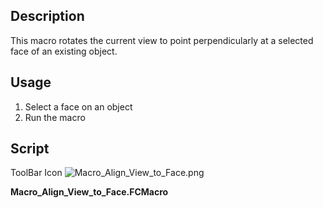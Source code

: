 <languages/>
<translate>

<!--T:1-->
{{Macro
|Name=Macro Align View to Face
|Icone=Macro_Align_View_to_Face.png
|Description=This macro aligns the current view to a selected face
|Author=Rockn
|Version=3.1
|Date=2023/11/12
|FCVersion=All
|Download=[https://www.freecadweb.org/wiki/images/d/d7/Macro_Align_View_to_Face.png ToolBar Icon]
}}

==Description== <!--T:2-->

<!--T:3-->
This macro rotates the current view to point perpendicularly at a selected face of an existing object.

==Usage== <!--T:7-->

<!--T:4-->
# Select a face on an object
# Run the macro

==Script== <!--T:5-->

<!--T:8-->
ToolBar Icon [[Image:Macro_Align_View_to_Face.png]]

</translate>
'''Macro_Align_View_to_Face.FCMacro'''
{{MacroCode|code=

# -*- coding: utf-8 -*-
# Set the current view perpendicular to the selected line
# Place la vue perpendiculairement a la line selectionnee
# 2013 Jonathan Wiedemann,
# 2016 Werner Mayer, 
# 2022 tchernomax, https://forum.freecadweb.org/viewtopic.php?p=630019#p630019
# 2023 FreeCutter, modifications towards linked objects like in workbench Assembly 4 , https://forum.freecad.org/viewtopic.php?p=718516#p718516
#
__title__   = "Align_View_to_Face"
__author__  = "Jonathan Wiedemann (Rockn)"
__url__     = "https://www.freecadweb.org/"
__Wiki__    = "https://wiki.freecadweb.org/Macro_Align_View_to_Face"
__version__ = "3.1"
__date__    = "2023/11/12"  #YYYY/MM/DD

from pivy import coin

import FreeCAD as app
import FreeCADGui as gui

def pointAt(normal, up):
    z = normal
    y = up
    x = y.cross(z)
    y = z.cross(x)
   
    rot = App.Matrix()
    rot.A11 = x.x
    rot.A21 = x.y
    rot.A31 = x.z
   
    rot.A12 = y.x
    rot.A22 = y.y
    rot.A32 = y.z
   
    rot.A13 = z.x
    rot.A23 = z.y
    rot.A33 = z.z

    return App.Placement(rot).Rotation

def get_selection_and_turn_view():
	doc = app.activeDocument()
	if doc is None:
		app.Console.PrintWarning('Align_view_to_face: No file open, nothing to do\n')
		return
	
	selection = gui.Selection.getSelectionEx('', 0) # Returns a vector of selection objects
	
	if not selection:
		app.Console.PrintWarning('Align_view_to_face: Nothing selected, nothing to do\n')
		return
	
	cam = FreeCADGui.ActiveDocument.ActiveView.getCameraNode()
	
	''' used to understand the 'getSelection' results
	for selection_object in selection:
		object_ = selection_object.Object
		sub_fullpaths = selection_object.SubElementNames
		if not sub_fullpaths:
			# An object is selected, not a face, edge, vertex.
			print(object_.Name)
		for sub_fullpath in sub_fullpaths:
			# One or more subelements are selected.
			print(object_.Name, sub_fullpath)
	'''
	
	sel = selection[0]
	face = sel.SubObjects[0]
	if face.Area == 0:			# trying to avoid errors due to wrong selected objects
		app.Console.PrintWarning('Align_view_to_face: Please select a face - not an edge or vertex\n')
		return
	dir = face.normalAt(0,0)
	
	if dir.z == 1 :
	    rot = pointAt(dir, App.Vector(0.0,1.0,0.0))
	elif dir.z == -1 :
	    rot = pointAt(dir, App.Vector(0.0,1.0,0.0))
	else :
	    rot = pointAt(dir, App.Vector(0.0,0.0,1.0))
	
	cam.orientation.setValue(rot.Q)
	gui.SendMsgToActiveView("ViewSelection")
	app.Console.PrintWarning('Align_view_to_face: Done\n')

if __name__ == '__main__':
	get_selection_and_turn_view()

}}